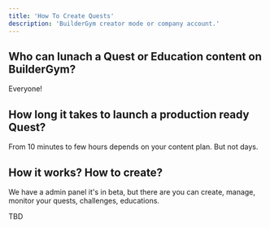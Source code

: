 ```yaml
---
title: 'How To Create Quests'
description: 'BuilderGym creator mode or company account.'
---
```


## Who can lunach a Quest or Education content on BuilderGym?

Everyone!

## How long it takes to launch a production ready Quest?

From 10 minutes to few hours depends on your content plan. But not days.

## How it works? How to create? 

We have a admin panel it's in beta, but there are you can create, manage, monitor your quests, challenges, educations.

TBD
